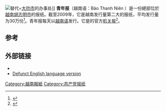 {{Infobox newspaper
| logo = Thanh Niên logo.svg
| language = 越南語
| headquarters = [[越南|越南]][[胡志明市|胡志明市]]
| website = https://thanhnien.vn
| political = 親[[越南共产党|越南共产党]]
| sister newspapers = 
| foundation = 1986年1月3日
}}
[[File:Bao_Thanh_Nien,_Lam_Dong.JPG|替代=]][[大叻市|大叻市]]的办事处]]
'''青年报'''（越南语：Báo Thanh Niên ）是一份總部位於[[越南|越南]][[胡志明市|胡志明市]]的报纸。截至2009年，它是越南发行量第二大的报纸，平均发行量为30万份<ref>{{Cite web|title=Thay tổng biên tập báo Tuổi Trẻ, Thanh Niên - VnExpress|url=https://vnexpress.net/thoi-su/thay-tong-bien-tap-bao-tuoi-tre-thanh-nien-2126234.html|accessdate=2019-08-21|author=Hồng Khánh|date=2009-02-01|work=VnExpress|language=vi}}</ref>。青年报每天以[[越南语|越南语]]发行。它是{{vi-link|越南联合青年联盟|Hội Liên hiệp Thanh niên Việt Nam}}的官方[[机关报|机关报]]<ref>{{Cite web|title=Thank you readers, contributors and friends!|url=http://www.thanhniennews.com/about/thank-you-readers-contributors-and-friends-65987.html|accessdate=14 July 2017|date=15 September 2016|work=Thanh Niên News}}</ref>。

== 参考 ==
{{Reflist}}

== 外部链接 ==

* {{Official website|https://thanhnien.vn/}}
* [http://www.thanhniennews.com Defunct English language version]

[[Category:越南報紙|Category:越南報紙]]
[[Category:共产党报纸|Category:共产党报纸]]